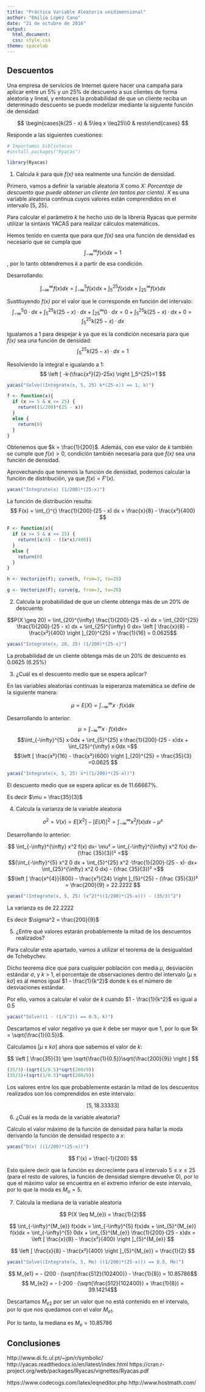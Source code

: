 ```yaml
---
title: "Práctica Variable Aleatoria unidimensional"
author: "Emilio López Cano"
date: "21 de octubre de 2016"
output: 
  html_document: 
  css: style.css
theme: spacelab
---
```

  
## Descuentos
  
Una empresa de servicios de Internet quiere hacer una campaña para aplicar entre un 5% y un 25% de
descuento a sus clientes de forma aleatoria y lineal, y entonces la probabilidad de que un cliente reciba un
determinado descuento se puede modelizar mediante la siguiente función de densidad:

$$ \begin{cases}k(25 - x) & 5\leq x \leq25\\0 & resto\end{cases} $$

Responde a las siguientes cuestiones:
```r
# Importamos bibliotecas
#install.packages("Ryacas")

library(Ryacas)
```

1. Calcula *k* para que *f(x)* sea realmente una función de densidad.

Primero, vamos a definir la variable aleatoria *X* como *X: Porcentaje de descuento que puede obtener un cliente (en tantos por ciento)*. *X* es una variable aleatoria continua cuyos valores están comprendidos en el intervalo [5, 25].


Para calcular el parámetro *k* he hecho uso de la librería Ryacas que permite utilizar la sintaxis YACAS para realizar cálculos matemáticos.

Hemos tenido en cuenta que para que *f(x)* sea una función de densidad es necesario que se cumpla que $$ \int_{-\infty}^{\infty} f(x)dx = 1 $$, por lo tanto obtendremos *k* a partir de esa condición.

Desarrollando:

$$ \int_{-\infty}^{\infty} f(x)dx =  \int_{-\infty}^{5} f(x)dx + \int_{5}^{25} f(x)dx + \int_{25}^{\infty} f(x)dx $$

Sustituyendo *f(x)* por el valor que le corresponde en función del intervalo:
$$ \int_{-\infty}^{5} 0·dx + \int_{5}^{25} k(25 - x)·dx + \int_{25}^{\infty} 0·dx = 0 + \int_{5}^{25} k(25 - x)·dx + 0 = \int_{5}^{25} k(25 - x)·dx $$

Igualamos a 1 para despejar *k* ya que es la condición necesaria para que *f(x)* sea una función de densidad:
$$ \int_{5}^{25} k(25 - x)·dx = 1 $$

Resolviendo la integral e igualando a 1:
$$ \left [ -k·(\frac{x²}{2}-25x)  \right ]_5^{25}=1 $$
```r
yacas("Solve((Integrate(x, 5, 25) k*(25-x)) == 1, k)")
```

```r
f <- function(x){ 
  if (x >= 5 & x <= 25) {
    return((1/200)*(25 - x))
  }
  else {
    return(0)
  }
}
```

Obtenemos que $k = \frac{1}{200}$. Además, con ese valor de *k* también se cumple que $f(x) \gt 0$, condición también necesaria para que *f(x)* sea una función de densidad.

Aprovechando que tenemos la función de densidad, podemos calcular la función de distribución, ya que $f(x) = F'(x)$.

```r
yacas("Integrate(x) (1/200)*(25-x)")
```

La función de distribución resulta:
$$ F(x) = \int_{}^{} \frac{1}{200}·(25 - x) dx = \frac{x}{8} - \frac{x²}{400}  $$ 

```r
F <- function(x){ 
  if (x >= 5 & x <= 25) {
    return((x/8) - ((x*x)/400))
  }
  else {
    return(0)
  }
}
```

```r
h <- Vectorize(f); curve(h, from=3, to=28)

g <- Vectorize(F); curve(g, from=3, to=28)
```

2. Calcula la probabilidad de que un cliente obtenga más de un 20% de descuento

$$P(X \geq 20) = \int_{20}^{\infty} \frac{1}{200}·(25 - x) dx = \int_{20}^{25} \frac{1}{200}·(25 - x) dx  + \int_{25}^{\infty} 0 dx=  \left [ \frac{x}{8} - \frac{x²}{400}  \right ]_{20}^{25} = \frac{1}{16} = 0.0625$$

```r
yacas("Integrate(x, 20, 25) (1/200)*(25-x)")
```

La probabilidad de un cliente obtenga más de un 20% de descuento es 0.0625 (6.25%)


3. ¿Cuál es el descuento medio que se espera aplicar?

En las variables aleatorias continuas la esperanza matemática se define de la siguiente manera: 

$$ \mu = E(X) = \int_{-\infty}^{\infty} x·f(x)dx $$

Desarrollando lo anterior: $$ \mu = \int_{-\infty}^{\infty} x·f(x)dx =$$
$$\int_{-\infty}^{5} x·0dx + \int_{5}^{25} x·\frac{1}{200}·(25 - x)dx + \int_{25}^{\infty} x·0dx =$$
$$\left [ \frac{x²}{16} - \frac{x³}{600}  \right ]_{20}^{25} = \frac{35}{3} =0.0625  $$
  
```r
yacas("Integrate(x, 5, 25) x*((1/200)*(25-x))")
```

El descuento medio que se espera aplicar es de 11.66667%.

Es decir $\mu = \frac{35}{3}$


4. Calcula la varianza de la variable aleatoria

$$ \sigma ^{2} = V(x) = E[X^{2}] - [E(X)]^{2} = \int_{-\infty}^{\infty} x^2 f(x) dx- \mu² $$

Desarrollando lo anterior:

$$ \int_{-\infty}^{\infty} x^2 f(x) dx- \mu² = \int_{-\infty}^{\infty} x^2 f(x) dx- (\frac {35}{3})² =$$
$$(\int_{-\infty}^{5} x^2 0 dx + \int_{5}^{25} x^2 ·\frac{1}{200}·(25 - x)· dx+ \int_{25}^{\infty} x^2 0 dx) - (\frac {35}{3})² =$$
$$\left [ \frac{x^{4}}{800} - \frac{x³}{24}  \right ]_{5}^{25} - (\frac {35}{3})² = \frac{200}{9} = 22.2222 $$

```r
yacas("(Integrate(x, 5, 25) (x^2)*((1/200)*(25-x))) - (35/3)^2")
```

La varianza es de 22.2222

Es decir $\sigma^2 = \frac{200}{9}$


5. ¿Entre qué valores estarán probablemente la mitad de los descuentos realizados?

Para calcular este apartado, vamos a utilizar el teorema de la desigualdad de Tchebychev.

Dicho teorema dice que para cualquier población con media $\mu$, desviación estándar $\sigma$, y *k* > 1, el porcentaje de observaciones dentro del intervalo $\left [ \mu \pm k\sigma  \right ]$ es al menos igual $1 - \frac{1}{k^2}$ donde k es el número de desviaciones estándar.

Por ello, vamos a calcular el valor de *k* cuando $1 - \frac{1}{k^2}$ es igual a 0.5
 
```r
yacas("Solve((1 - (1/k^2)) == 0.5, k)")
```

Descartamos el valor negativo ya que *k* debe ser mayor que 1, por lo que $k = \sqrt{\frac{1}{0.5}}$.

Calculamos $\left [ \mu \pm k\sigma  \right ]$ ahora que sabemos el valor de *k*:

$$ \left [ \frac{35}{3} \pm \sqrt{\frac{1}{0.5}}\sqrt{\frac{200}{9}}  \right ] $$

```r
(35/3)-(sqrt(1/0.5)*sqrt(200/9))
(35/3)+(sqrt(1/0.5)*sqrt(200/9))
```

Los valores entre los que probablemente estarán la mitad de los descuentos realizados son los comprendidos en este intervalo:

$$ \left [ 5, 18.33333  \right ] $$


6. ¿Cuál es la moda de la variable aleatoria?

Calculo el valor máximo de la función de densidad para hallar la moda derivando la función de densidad respecto a *x*:

```r
yacas("D(x) ((1/200)*(25-x))")
```

$$ f'(x) = \frac{-1}{200}  $$ 

Esto quiere decir que la función es decreciente para el intervalo $5 \leq x \leq 25$ (para el resto de valores, la función de densidad siempre devuelve 0), por lo que el máximo valor se encuentra en el extremo inferior de este intervalo, por lo que la moda es $M_{o} = 5$.

7. Calcula la mediana de la variable aleatoria

$$ P(X \leq M_{e}) = \frac{1}{2}$$

$$ \int_{-\infty}^{M_{e}} f(x)dx = \int_{-\infty}^{5} f(x)dx + \int_{5}^{M_{e}} f(x)dx =  \int_{-\infty}^{5} 0dx + \int_{5}^{M_{e}} \frac{1}{200}·(25 - x)dx = \left [ \frac{x}{8} - \frac{x²}{400} \right ]_{5}^{M_{e}}  $$

$$ \left [ \frac{x}{8} - \frac{x²}{400} \right ]_{5}^{M_{e}} = \frac{1}{2} $$

```r
yacas("Solve((Integrate(x, 5, Me) ((1/200)*(25-x))) == 0.5, Me)")
```

$$ M_{e1} = - (200 · (\sqrt{\frac{512}{102400}} - \frac{1}{8}) = 10.85786$$
$$ M_{e2} = - (-200 · (\sqrt{\frac{512}{102400}} + \frac{1}{8}) = 39.14214$$

Descartamos $M_{e2}$ por ser un valor que no está contenido en el intervalo, por lo que nos quedamos con el valor $M_{e1}$.

Por lo tanto, la mediana es $M_{e} = 10.85786$

## Conclusiones
http://www.di.fc.ul.pt/~jpn/r/symbolic/
http://yacas.readthedocs.io/en/latest/index.html
https://cran.r-project.org/web/packages/Ryacas/vignettes/Ryacas.pdf

https://www.codecogs.com/latex/eqneditor.php
http://www.hostmath.com/